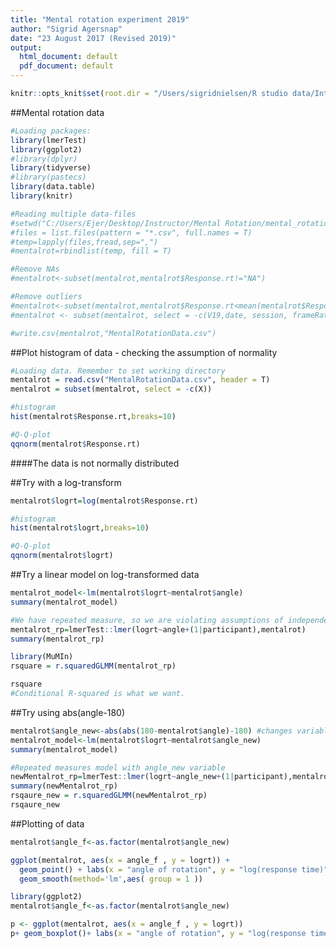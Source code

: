 ```yaml
---
title: "Mental rotation experiment 2019"
author: "Sigrid Agersnap"
date: "23 August 2017 (Revised 2019)"
output:
  html_document: default
  pdf_document: default
---
```



```r
knitr::opts_knit$set(root.dir = "/Users/sigridnielsen/R studio data/Intro-to-cogsci/2019-09-27 MR/")
```

##Mental rotation data
```r
#Loading packages:
library(lmerTest)
library(ggplot2)
#library(dplyr)
library(tidyverse)
#library(pastecs)
library(data.table)
library(knitr)

#Reading multiple data-files
#setwd("C:/Users/Ejer/Desktop/Instructor/Mental Rotation/mental_rotation_exp_from_psychopy/data/")
#files = list.files(pattern = "*.csv", full.names = T)
#temp=lapply(files,fread,sep=",")
#mentalrot=rbindlist(temp, fill = T)

#Remove NAs
#mentalrot<-subset(mentalrot,mentalrot$Response.rt!="NA")

#Remove outliers
#mentalrot<-subset(mentalrot,mentalrot$Response.rt<mean(mentalrot$Response.rt)+3*sd(mentalrot$Response.rt)) #removing cases very rt is more than 3 sd away from the mean - common proceduce given definition of normal dis.)
#mentalrot <- subset(mentalrot, select = -c(V19,date, session, frameRate,key_resp_4.keys, key_resp_4.rt)) #dropping some useless coloumns

#write.csv(mentalrot,"MentalRotationData.csv")

```

##Plot histogram of data - checking the assumption of normality
```r

#Loading data. Remember to set working directory
mentalrot = read.csv("MentalRotationData.csv", header = T)
mentalrot = subset(mentalrot, select = -c(X))

#histogram
hist(mentalrot$Response.rt,breaks=10)

#Q-Q-plot
qqnorm(mentalrot$Response.rt)
```
####The data is not normally distributed

##Try with a log-transform
```r
mentalrot$logrt=log(mentalrot$Response.rt)

#histogram
hist(mentalrot$logrt,breaks=10)

#Q-Q-plot
qqnorm(mentalrot$logrt)

```


##Try a linear model on log-transformed data
```r

mentalrot_model<-lm(mentalrot$logrt~mentalrot$angle)
summary(mentalrot_model)

#We have repeated measure, so we are violating assumptions of independence. Run a mixed effects model
mentalrot_rp=lmerTest::lmer(logrt~angle+(1|participant),mentalrot)
summary(mentalrot_rp)

library(MuMIn)
rsquare = r.squaredGLMM(mentalrot_rp)

rsquare
#Conditional R-squared is what we want.

```

##Try using abs(angle-180)
```r
mentalrot$angle_new<-abs(abs(180-mentalrot$angle)-180) #changes variable - angle of rotation is now between from 0-180 degrees, regardless of direction.
mentalrot_model<-lm(mentalrot$logrt~mentalrot$angle_new)
summary(mentalrot_model)

#Repeated measures model with angle_new variable
newMentalrot_rp=lmerTest::lmer(logrt~angle_new+(1|participant),mentalrot)
summary(newMentalrot_rp)
rsqaure_new = r.squaredGLMM(newMentalrot_rp)
rsqaure_new

```


##Plotting of data
```r
mentalrot$angle_f<-as.factor(mentalrot$angle_new)

ggplot(mentalrot, aes(x = angle_f , y = logrt)) +
  geom_point() + labs(x = "angle of rotation", y = "log(response time)") +
  geom_smooth(method='lm',aes( group = 1 )) 


```

```r
library(ggplot2)
mentalrot$angle_f<-as.factor(mentalrot$angle_new)

p <- ggplot(mentalrot, aes(x = angle_f , y = logrt))
p+ geom_boxplot()+ labs(x = "angle of rotation", y = "log(response time)")
```
